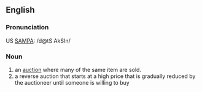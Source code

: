 ==English==
{{wikipedia}}
===Pronunciation===
US [[w:SAMPA|SAMPA]]: /d@tS AkSIn/

===Noun===
{{en-noun|sg=[[Dutch|dutch]] [[auction]]}}

#an [[auction]] where many of the same item are sold.
#a reverse auction that starts at a high price that is gradually reduced by the auctioneer until someone is willing to buy